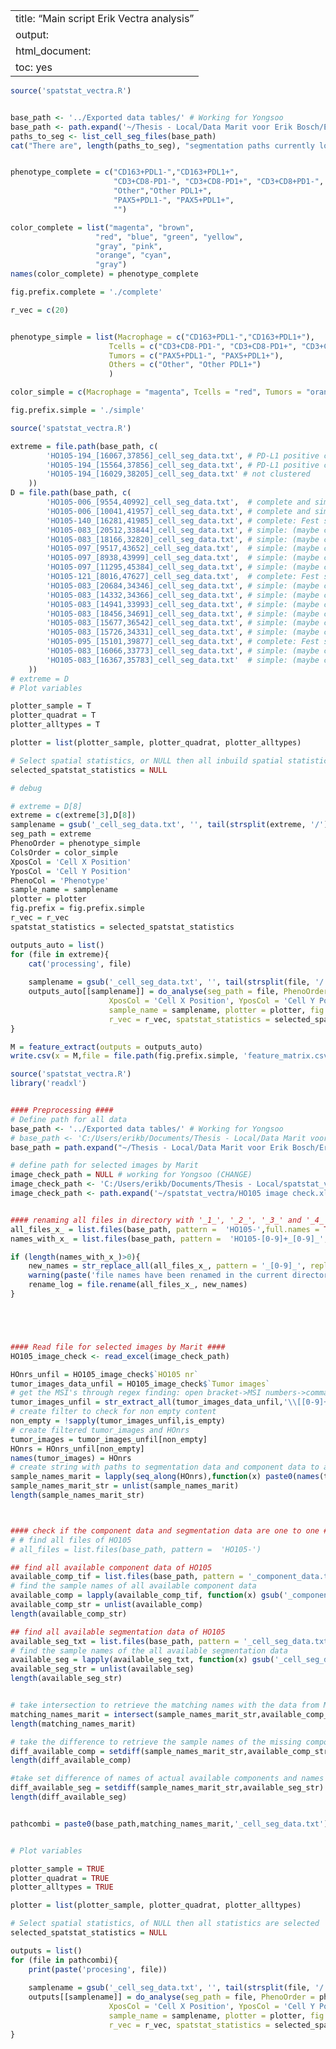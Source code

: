 
---
title: "Main script Erik Vectra analysis"
output:
  html_document:
    toc: yes
---


```r
source('spatstat_vectra.R')


base_path <- '../Exported data tables/' # Working for Yongsoo
base_path <- path.expand('~/Thesis - Local/Data Marit voor Erik Bosch/Erik Bosch/Data complete phenotyping') # working for Erik
paths_to_seg <- list_cell_seg_files(base_path)
cat("There are", length(paths_to_seg), "segmentation paths currently loaded")


phenotype_complete = c("CD163+PDL1-","CD163+PDL1+",
                       "CD3+CD8-PD1-", "CD3+CD8-PD1+", "CD3+CD8+PD1-", "CD3+CD8+PD1+",
                       "Other","Other PDL1+",
                       "PAX5+PDL1-", "PAX5+PDL1+",
                       "")

color_complete = list("magenta", "brown",
                   "red", "blue", "green", "yellow",
                   "gray", "pink",
                   "orange", "cyan",
                   "gray")
names(color_complete) = phenotype_complete

fig.prefix.complete = './complete'

r_vec = c(20)


phenotype_simple = list(Macrophage = c("CD163+PDL1-","CD163+PDL1+"),
                      Tcells = c("CD3+CD8-PD1-", "CD3+CD8-PD1+", "CD3+CD8+PD1-", "CD3+CD8+PD1+"),
                      Tumors = c("PAX5+PDL1-", "PAX5+PDL1+"),
                      Others = c("Other", "Other PDL1+")
                      )

color_simple = c(Macrophage = "magenta", Tcells = "red", Tumors = "orange", Others = "gray")

fig.prefix.simple = './simple'
```


```r
source('spatstat_vectra.R')

extreme = file.path(base_path, c(
		'HO105-194_[16067,37856]_cell_seg_data.txt', # PD-L1 positive cluster + Tumor cluster
		'HO105-194_[15564,37856]_cell_seg_data.txt', # PD-L1 positive cluster + Tumor cluster
		'HO105-194_[16029,38205]_cell_seg_data.txt' # not clustered
	))
D = file.path(base_path, c(
        'HO105-006_[9554,40992]_cell_seg_data.txt',  # complete and simple: no component (not in marits file) 1
        'HO105-006_[10041,41957]_cell_seg_data.txt', # complete and simple: no component (not in marits file) 2
		'HO105-140_[16281,41985]_cell_seg_data.txt', # complete: Fest spacing  3 inside alltypes(..,fun=J) small counts 5,1
		'HO105-083_[20512,33844]_cell_seg_data.txt', # simple: (maybe counts) 4 inside alltypes no Tcells solved
		'HO105-083_[18166,32820]_cell_seg_data.txt', # simple: (maybe counts) 5 inside alltypes no Tcells solved
		'HO105-097_[9517,43652]_cell_seg_data.txt',  # simple: (maybe counts) 6 inside alltypes no Tcells solved
		'HO105-097_[8938,43999]_cell_seg_data.txt',  # simple: (maybe counts) 7 inside alltypes no Tcells solved
		'HO105-097_[11295,45384]_cell_seg_data.txt', # simple: (maybe counts) 8 inside alltypes no Tcells solved
		'HO105-121_[8016,47627]_cell_seg_data.txt',  # complete: Fest spacing 9 inside alltypes(..,fun=J) small counts 5,2
		'HO105-083_[20684,34346]_cell_seg_data.txt', # simple: (maybe counts) 10 inside alltypes no Tcells solved
		'HO105-083_[14332,34366]_cell_seg_data.txt', # simple: (maybe counts) 11 inside alltypes no Tcells solved
		'HO105-083_[14941,33993]_cell_seg_data.txt', # simple: (maybe counts) 12 inside alltypes no Tcells solved
		'HO105-083_[18456,34691]_cell_seg_data.txt', # simple: (maybe counts) 13 inside alltypes no Tcells solved
		'HO105-083_[15677,36542]_cell_seg_data.txt', # simple: (maybe counts) 14 inside alltypes no Tcells solved
		'HO105-083_[15726,34331]_cell_seg_data.txt', # simple: (maybe counts) 15 inside alltypes no Tcells solved
		'HO105-095_[15101,39877]_cell_seg_data.txt', # complete: Fest spacing 16 inside alltypes(..,fun=J) small counts 5,1 maybe area is to thin?
		'HO105-083_[16066,33773]_cell_seg_data.txt', # simple: (maybe counts) 17 inside alltypes no Tcells solved
		'HO105-083_[16367,35783]_cell_seg_data.txt'  # simple: (maybe counts) 18 inside alltypes no Tcells solved
	))
# extreme = D
# Plot variables

plotter_sample = T
plotter_quadrat = T
plotter_alltypes = T

plotter = list(plotter_sample, plotter_quadrat, plotter_alltypes)

# Select spatial statistics, or NULL then all inbuild spatial statistics are selected
selected_spatstat_statistics = NULL

# debug

# extreme = D[8]
extreme = c(extreme[3],D[8])
samplename = gsub('_cell_seg_data.txt', '', tail(strsplit(extreme, '/')[[1]],1))
seg_path = extreme
PhenoOrder = phenotype_simple
ColsOrder = color_simple
XposCol = 'Cell X Position'
YposCol = 'Cell Y Position'
PhenoCol = 'Phenotype'
sample_name = samplename
plotter = plotter
fig.prefix = fig.prefix.simple
r_vec = r_vec
spatstat_statistics = selected_spatstat_statistics

outputs_auto = list()
for (file in extreme){
	cat('processing', file)
    
  	samplename = gsub('_cell_seg_data.txt', '', tail(strsplit(file, '/')[[1]],1))
	outputs_auto[[samplename]] = do_analyse(seg_path = file, PhenoOrder = phenotype_simple, ColsOrder = color_simple,
                      XposCol = 'Cell X Position', YposCol = 'Cell Y Position', PhenoCol = 'Phenotype',
                      sample_name = samplename, plotter = plotter, fig.prefix = fig.prefix.simple,
                      r_vec = r_vec, spatstat_statistics = selected_spatstat_statistics)
}

M = feature_extract(outputs = outputs_auto)
write.csv(x = M,file = file.path(fig.prefix.simple, 'feature_matrix.csv'))
```


```r
source('spatstat_vectra.R')
library('readxl')


#### Preprocessing ####
# Define path for all data
base_path <- '../Exported data tables/' # Working for Yongsoo
# base_path <- 'C:/Users/erikb/Documents/Thesis - Local/Data Marit voor Erik Bosch/Erik Bosch/Data complete phenotyping' # working for Erik
base_path = path.expand("~/Thesis - Local/Data Marit voor Erik Bosch/Erik Bosch/Data complete phenotyping")

# define path for selected images by Marit
image_check_path = NULL # working for Yongsoo (CHANGE)
image_check_path <- 'C:/Users/erikb/Documents/Thesis - Local/spatstat_vectra/HO105 image check.xlsx' # working for Erik
image_check_path <- path.expand('~/spatstat_vectra/HO105 image check.xlsx') # working for Erik


#### renaming all files in directory with '_1_', '_2_', '_3_' and '_4_' (replace with '_') ####
all_files_x_ = list.files(base_path, pattern =  'HO105-',full.names = TRUE)
names_with_x_ = list.files(base_path, pattern =  'HO105-[0-9]+_[0-9]_',full.names = TRUE)

if (length(names_with_x_)>0){
    new_names = str_replace_all(all_files_x_, pattern = '_[0-9]_', replacement = '\\_')
    warning(paste('file names have been renamed in the current directory',getwd()))
    rename_log = file.rename(all_files_x_, new_names)
}





#### Read file for selected images by Marit ####
HO105_image_check <- read_excel(image_check_path)

HOnrs_unfil = HO105_image_check$`HO105 nr`
tumor_images_data_unfil = HO105_image_check$`Tumor images`
# get the MSI's through regex finding: open bracket->MSI numbers->comma->MSI numbers-> closed bracket
tumor_images_unfil = str_extract_all(tumor_images_data_unfil,'\\[[0-9]+,[0-9]+\\]')
# create filter to check for non empty content
non_empty = !sapply(tumor_images_unfil,is_empty)
# create filtered tumor_images and HOnrs
tumor_images = tumor_images_unfil[non_empty]
HOnrs = HOnrs_unfil[non_empty]
names(tumor_images) = HOnrs
# create string with paths to segmentation data and component data to analyse
sample_names_marit = lapply(seq_along(HOnrs),function(x) paste0(names(tumor_images)[x],'_',unlist(tumor_images[HOnrs][x])))
sample_names_marit_str = unlist(sample_names_marit)
length(sample_names_marit_str)



#### check if the component data and segmentation data are one to one ####
# # find all files of HO105
# all_files = list.files(base_path, pattern =  'HO105-')

## find all available component data of HO105
available_comp_tif = list.files(base_path, pattern = '_component_data.tif')
# find the sample names of all available component data
available_comp = lapply(available_comp_tif, function(x) gsub('_component_data.tif','',x))
available_comp_str = unlist(available_comp)
length(available_comp_str)

## find all available segmentation data of HO105
available_seg_txt = list.files(base_path, pattern = '_cell_seg_data.txt')
# find the sample names of the all available segmentation data
available_seg = lapply(available_seg_txt, function(x) gsub('_cell_seg_data.txt','',x))
available_seg_str = unlist(available_seg)
length(available_seg_str)


# take intersection to retrieve the matching names with the data from Marits file
matching_names_marit = intersect(sample_names_marit_str,available_comp_str)
length(matching_names_marit)

# take the difference to retrieve the sample names of the missing component data
diff_available_comp = setdiff(sample_names_marit_str,available_comp_str)
length(diff_available_comp)

#take set difference of names of actual available components and names of components of 
diff_available_seg = setdiff(sample_names_marit_str,available_seg_str)
length(diff_available_seg)


pathcombi = paste0(base_path,matching_names_marit,'_cell_seg_data.txt')


# Plot variables

plotter_sample = TRUE
plotter_quadrat = TRUE
plotter_alltypes = TRUE

plotter = list(plotter_sample, plotter_quadrat, plotter_alltypes)

# Select spatial statistics, of NULL then all statistics are selected
selected_spatstat_statistics = NULL

outputs = list()
for (file in pathcombi){
	print(paste('procesing', file))
    
  	samplename = gsub('_cell_seg_data.txt', '', tail(strsplit(file, '/')[[1]],1))
	outputs[[samplename]] = do_analyse(seg_path = file, PhenoOrder = phenotype_simple, ColsOrder = color_simple,
                      XposCol = 'Cell X Position', YposCol = 'Cell Y Position', PhenoCol = 'Phenotype',
                      sample_name = samplename, plotter = plotter, fig.prefix = fig.prefix.simple,
                      r_vec = r_vec, spatstat_statistics = selected_spatstat_statistics)
}
```